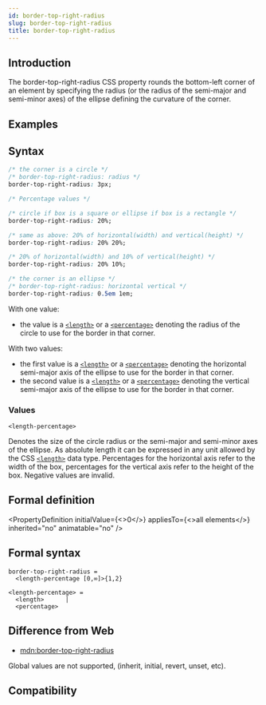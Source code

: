 ```yaml
---
id: border-top-right-radius
slug: border-top-right-radius
title: border-top-right-radius
---
```


## Introduction

The border-top-right-radius CSS property rounds the bottom-left corner of an element by specifying the radius (or the radius of the semi-major and semi-minor axes) of the ellipse defining the curvature of the corner.

## Examples


<Go
  example="css-api"
  defaultFile="src/border-top-right-radius/App.tsx"
  img="https://lf-lynx.tiktok-cdns.com/obj/lynx-artifacts-oss-sg/lynx-website/assets/doc/css/border-top-right-radius.jpg"
  defaultEntryFile="dist/border-top-right-radius.lynx.bundle"
  entry="src/border-top-right-radius"
/>

## Syntax

```css
/* the corner is a circle */
/* border-top-right-radius: radius */
border-top-right-radius: 3px;

/* Percentage values */

/* circle if box is a square or ellipse if box is a rectangle */
border-top-right-radius: 20%;

/* same as above: 20% of horizontal(width) and vertical(height) */
border-top-right-radius: 20% 20%;

/* 20% of horizontal(width) and 10% of vertical(height) */
border-top-right-radius: 20% 10%;

/* the corner is an ellipse */
/* border-top-right-radius: horizontal vertical */
border-top-right-radius: 0.5em 1em;
```

With one value:

- the value is a [`<length>`](api/css/data-type/length.mdx) or a [`<percentage>`](api/css/data-type/percentage.mdx) denoting the radius of the circle to use for the border in that corner.

With two values:

- the first value is a [`<length>`](api/css/data-type/length.mdx) or a [`<percentage>`](api/css/data-type/percentage.mdx) denoting the horizontal semi-major axis of the ellipse to use for the border in that corner.
- the second value is a [`<length>`](api/css/data-type/length.mdx) or a [`<percentage>`](api/css/data-type/percentage.mdx) denoting the vertical semi-major axis of the ellipse to use for the border in that corner.

### Values

`<length-percentage>`

Denotes the size of the circle radius or the semi-major and semi-minor axes of the ellipse. As absolute length it can be expressed in any unit allowed
by the CSS [`<length>`](api/css/data-type/length.mdx) data type. Percentages for the horizontal axis refer to the width of the box, percentages for the vertical
axis refer to the height of the box. Negative values are invalid.

## Formal definition


<PropertyDefinition
  initialValue={<>0</>}
  appliesTo={<>all elements</>}
  inherited="no"
  animatable="no"
/>

## Formal syntax

```
border-top-right-radius =
  <length-percentage [0,∞]>{1,2}

<length-percentage> =
  <length>      |
  <percentage>
```

## Difference from Web

- [mdn:border-top-right-radius](https://developer.mozilla.org/en-US/docs/Web/CSS/border-top-right-radius)

Global values are not supported, (inherit, initial, revert, unset, etc).

## Compatibility


<LegacyCompatTable metadata="css/properties/border-top-right-radius" />
